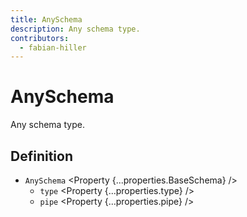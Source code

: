 ```yaml
---
title: AnySchema
description: Any schema type.
contributors:
  - fabian-hiller
---
```



# AnySchema

Any schema type.

## Definition

- `AnySchema` <Property {...properties.BaseSchema} />
  - `type` <Property {...properties.type} />
  - `pipe` <Property {...properties.pipe} />

